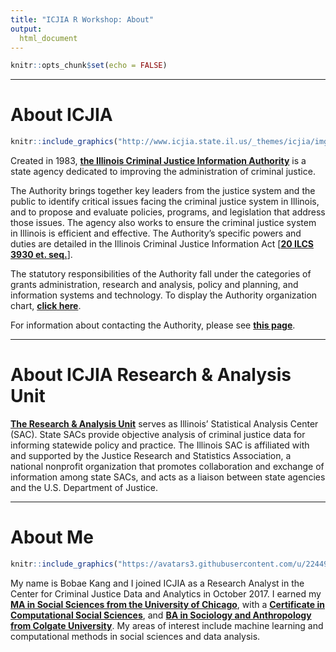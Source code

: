 ```yaml
---
title: "ICJIA R Workshop: About"
output:
  html_document
---
```

<!-- fontawesome CDN -->
<link href="https://maxcdn.bootstrapcdn.com/font-awesome/4.7.0/css/font-awesome.min.css" rel="stylesheet">

<style>
body {
  padding-bottom: 100px;
}
</style>
```r
knitr::opts_chunk$set(echo = FALSE)
```

***

# About ICJIA
```r
knitr::include_graphics("http://www.icjia.state.il.us/_themes/icjia/img/logo-icjia-small-blue-3.png")
```
  

Created in 1983, [**the Illinois Criminal Justice Information Authority**](http://www.icjia.state.il.us) is a state agency dedicated to improving the administration of criminal justice.

The Authority brings together key leaders from the justice system and the public to identify critical issues facing the criminal justice system in Illinois, and to propose and evaluate policies, programs, and legislation that address those issues. The agency also works to ensure the criminal justice system in Illinois is efficient and effective. The Authority's specific powers and duties are detailed in the Illinois Criminal Justice Information Act [[**20 ILCS 3930 et. seq.**](http://www.ilga.gov/legislation/ilcs/ilcs3.asp?ActID=397&ChapterID=5)].

The statutory responsibilities of the Authority fall under the categories of grants administration, research and analysis, policy and planning, and information systems and technology. To display the Authority organization chart, [**click here**](http://www.icjia.state.il.us/assets/img/orgchart15.png).

For information about contacting the Authority, please see [**this page**](http://www.icjia.state.il.us/about/contact).

***

# About ICJIA Research & Analysis Unit
[**The Research & Analysis Unit**](http://www.icjia.state.il.us/research/overview#tab_research-overview) serves as Illinois' Statistical Analysis Center (SAC). State SACs provide objective analysis of criminal justice data for informing statewide policy and practice. The Illinois SAC is affiliated with and supported by the Justice Research and Statistics Association, a national nonprofit organization that promotes collaboration and exchange of information among state SACs, and acts as a liaison between state agencies and the U.S. Department of Justice.

***

# About Me
```r
knitr::include_graphics("https://avatars3.githubusercontent.com/u/22449454?s=460&v=4")
```


My name is Bobae Kang and I joined ICJIA as a Research Analyst in the Center for Criminal Justice Data and Analytics in October 2017. I earned my [**MA in Social Sciences from the University of Chicago**](https://mapss.uchicago.edu/), with a [**Certificate in Computational Social Sciences**](https://macss.uchicago.edu/content/certificate-current-students), and [**BA in Sociology and Anthropology from Colgate University**](http://www.colgate.edu/academics/departments-and-programs/sociology-and-anthropology). My areas of interest include machine learning and computational methods in social sciences and data analysis.